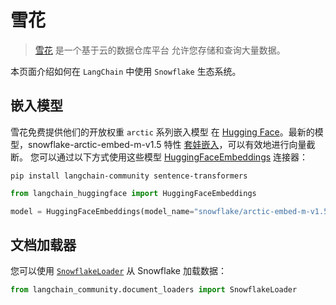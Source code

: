 # 雪花

> [雪花](https://www.snowflake.com/) 是一个基于云的数据仓库平台
> 允许您存储和查询大量数据。

本页面介绍如何在 `LangChain` 中使用 `Snowflake` 生态系统。

## 嵌入模型

雪花免费提供他们的开放权重 `arctic` 系列嵌入模型
在 [Hugging Face](https://huggingface.co/Snowflake/snowflake-arctic-embed-m-v1.5)。最新的模型，snowflake-arctic-embed-m-v1.5 特性 [套娃嵌入](https://arxiv.org/abs/2205.13147)，可以有效地进行向量截断。
您可以通过以下方式使用这些模型
[HuggingFaceEmbeddings](/docs/integrations/text_embedding/huggingfacehub) 连接器：

```shell
pip install langchain-community sentence-transformers
```

```python
from langchain_huggingface import HuggingFaceEmbeddings

model = HuggingFaceEmbeddings(model_name="snowflake/arctic-embed-m-v1.5")
```

## 文档加载器

您可以使用 [`SnowflakeLoader`](/docs/integrations/document_loaders/snowflake)
从 Snowflake 加载数据：

```python
from langchain_community.document_loaders import SnowflakeLoader
```
